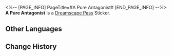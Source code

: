 <%-- [PAGE_INFO]
PageTitle=#A Pure Antagonist#
[END_PAGE_INFO] --%>
{{Stub|Location information}}
{{Item Infobox
|id          = 223261
|image       = Dreamscape Pass Sticker A Pure Antagonist.png
|type        = Dreamscape Pass Sticker
|type2       = Talking Clock Stickers
|invCategory = 
|rarity      = 4
|effect      = 
|description = Digital stickers that can be used to decorate the pages of the Dreamtour Handbook. They come in many different styles.
|source1     = [[Engage with a traffic accident on the street outside of Oti Mall]]
}}
{{Description|The kind of antagonists in animations that suffer defeat after defeat, to the point that you feel bad for them by the end of the show.}}
'''A Pure Antagonist''' is a [[Dreamscape Pass]] Sticker.

==Other Languages==
{{Other Languages
|en   = A Pure Antagonist
|zhs  = 一个纯粹的反派
|zht  = 一個純粹的反派
|ja   = 純粋な悪役
|ko   = 순수한 악역
|es   = Antagonista en estado puro
|fr   = Antagoniste pur
|ru   = Настоящий злодей
|th   = ก็แค่ตัวร้าย
|vi   = Một Kẻ Xấu Thuần Túy
|de   = Ein reiner Bösewicht
|id   = Antagonis Sejati
|pt   = Um Antagonista Puro
}}

==Change History==
{{Change History|2.0}}